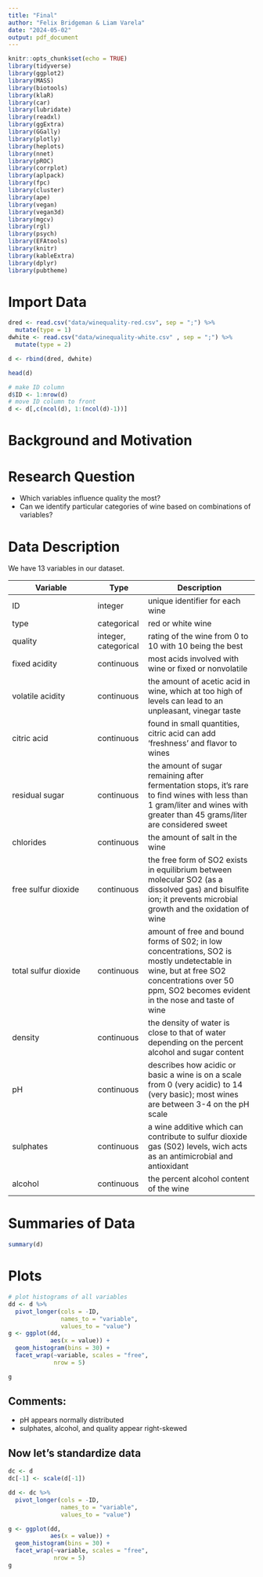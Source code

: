 ```yaml
---
title: "Final"
author: "Felix Bridgeman & Liam Varela"
date: "2024-05-02"
output: pdf_document
---
```


```r
knitr::opts_chunk$set(echo = TRUE)
library(tidyverse)
library(ggplot2)
library(MASS)
library(biotools)
library(klaR)
library(car)
library(lubridate)
library(readxl)
library(ggExtra)
library(GGally)
library(plotly)
library(heplots)
library(nnet)
library(pROC)
library(corrplot)
library(aplpack)
library(fpc)
library(cluster)
library(ape)
library(vegan)
library(vegan3d)
library(mgcv)
library(rgl)
library(psych)
library(EFAtools)
library(knitr)
library(kableExtra)
library(dplyr)
library(pubtheme)
```

# Import Data

```r
dred <- read.csv("data/winequality-red.csv", sep = ";") %>%
  mutate(type = 1)
dwhite <- read.csv("data/winequality-white.csv" , sep = ";") %>%
  mutate(type = 2)

d <- rbind(dred, dwhite)

head(d)

# make ID column
d$ID <- 1:nrow(d)
# move ID column to front
d <- d[,c(ncol(d), 1:(ncol(d)-1))]

```

# Background and Motivation



# Research Question

- Which variables influence quality the most?
- Can we identify particular categories of wine based on combinations of variables?

# Data Description

We have 13 variables in our dataset.

| Variable | Type | Description |
|----------|------|-------------|
| ID | integer | unique identifier for each wine |
| type | categorical | red or white wine |
| quality | integer, categorical | rating of the wine from 0 to 10 with 10 being the best |
| fixed acidity | continuous | most acids involved with wine or fixed or nonvolatile |
| volatile acidity | continuous | the amount of acetic acid in wine, which at too high of levels can lead to an unpleasant, vinegar taste |
| citric acid | continuous | found in small quantities, citric acid can add 'freshness' and flavor to wines |
| residual sugar | continuous | the amount of sugar remaining after fermentation stops, it's rare to find wines with less than 1 gram/liter and wines with greater than 45 grams/liter are considered sweet |
| chlorides | continuous | the amount of salt in the wine |
| free sulfur dioxide | continuous | the free form of SO2 exists in equilibrium between molecular SO2 (as a dissolved gas) and bisulfite ion; it prevents microbial growth and the oxidation of wine |
| total sulfur dioxide | continuous | amount of free and bound forms of S02; in low concentrations, SO2 is mostly undetectable in wine, but at free SO2 concentrations over 50 ppm, SO2 becomes evident in the nose and taste of wine |
| density | continuous | the density of water is close to that of water depending on the percent alcohol and sugar content |
| pH | continuous | describes how acidic or basic a wine is on a scale from 0 (very acidic) to 14 (very basic); most wines are between 3-4 on the pH scale |
| sulphates | continuous | a wine additive which can contribute to sulfur dioxide gas (S02) levels, wich acts as an antimicrobial and antioxidant |
| alcohol | continuous | the percent alcohol content of the wine |

# Summaries of Data

```r
summary(d)
```

# Plots

```r
# plot histograms of all variables
dd <- d %>%
  pivot_longer(cols = -ID,
               names_to = "variable",
               values_to = "value")
g <- ggplot(dd,
            aes(x = value)) +
  geom_histogram(bins = 30) +
  facet_wrap(~variable, scales = "free",
             nrow = 5)

g

```

## Comments:

- pH appears normally distributed
- sulphates, alcohol, and quality appear right-skewed

## Now let's standardize data

```r
dc <- d
dc[-1] <- scale(d[-1])

dd <- dc %>%
  pivot_longer(cols = -ID,
               names_to = "variable",
               values_to = "value")

g <- ggplot(dd,
            aes(x = value)) +
  geom_histogram(bins = 30) +
  facet_wrap(~variable, scales = "free",
             nrow = 5)
g
```
















